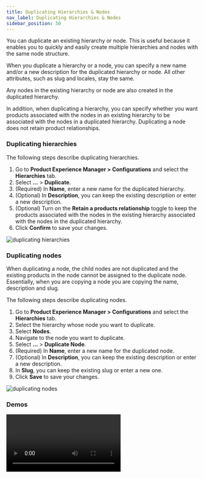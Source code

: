 ```yaml
---
title: Duplicating Hierarchies & Nodes
nav_label: Duplicating Hierarchies & Nodes
sidebar_position: 50
---
```


You can duplicate an existing hierarchy or node. This is useful because it enables you to quickly and easily create multiple hierarchies and nodes with the same node structure.

When you duplicate a hierarchy or a node, you can specify a new name and/or a new description for the duplicated hierarchy or node. All other attributes, such as slug and locales, stay the same.

Any nodes in the existing hierarchy or node are also created in the duplicated hierarchy. 

In addition, when duplicating a hierarchy, you can specify whether you want products associated with the nodes in an existing hierarchy to be associated with the nodes in a duplicated hierarchy. Duplicating a node does not retain product relationships.

### Duplicating hierarchies

The following steps describe duplicating hierarchies.

1. Go to **Product Experience Manager > Configurations** and select the **Hierarchies** tab.
1. Select **...** > **Duplicate**.
1. (Required) In **Name**, enter a new name for the duplicated hierarchy.
1. (Optional) In **Description**, you can keep the existing description or enter a new description.
1. (Optional) Turn on the **Retain a products relationship** toggle to keep the products associated with the nodes in the existing hierarchy associated with the nodes in the duplicated hierarchy.
1. Click **Confirm** to save your changes. 

![duplicating hierarchies](/assets/duplicate_hierarchy.gif)

### Duplicating nodes

When duplicating a node, the child nodes are not duplicated and the existing products in the node cannot be assigned to the duplicate node. Essentially, when you are copying a node you are copying the name, description and slug.

The following steps describe duplicating nodes.

1. Go to **Product Experience Manager > Configurations** and select the **Hierarchies** tab.
1. Select the hierarchy whose node you want to duplicate.
1. Select **Nodes**.
1. Navigate to the node you want to duplicate.
1. Select **...** > **Duplicate Node**.
1. (Required) In **Name**, enter a new name for the duplicated node.
1. (Optional) In **Description**, you can keep the existing description or enter a new description.
1. In **Slug**, you can keep the existing slug or enter a new one.
1. Click **Save** to save your changes.

![duplicating nodes](/assets/duplicate_node.gif)

### Demos

<Video
  mediaSrc="https://www.youtube.com/embed/4-ccMytvaNE"
  mediaType="embed"
  title="Understanding Hierarchies in Product Experience Manager" />
<Video
  mediaSrc="https://www.youtube.com/embed/4FM4lvYtQSA"
  mediaType="embed"
  title="Configuring Hierarchies in Product Experience Manager" />
